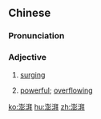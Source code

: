 ==Chinese==
{{zh-forms|alt=彭湃}}

===Pronunciation===
{{zh-pron
|m=澎pài
|h=pfs=phàng-pai
|mn=qz:phn̂g-phài/tw:phong-pài/xm,zz:phêng-phài
|c=paang4 baai3,paang4 paai3,paang1 baai3,paang1 paai3
|cat=a
}}

===Adjective===
{{zh-adj}}

# {{lb|zh|of a wave}} [[surging]]
# {{lb|zh|figurative}} [[powerful]]; [[overflowing]]

[[ko:澎湃]]
[[hu:澎湃]]
[[zh:澎湃]]